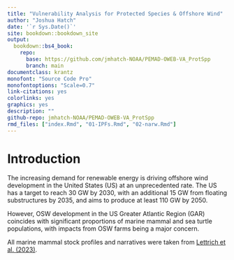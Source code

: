 ```yaml
---
title: "Vulnerability Analysis for Protected Species & Offshore Wind"
author: "Joshua Hatch"
date: '`r Sys.Date()`'
site: bookdown::bookdown_site
output:
  bookdown::bs4_book:
    repo:
      base: https://github.com/jmhatch-NOAA/PEMAD-OWEB-VA_ProtSpp
      branch: main
documentclass: krantz
monofont: "Source Code Pro"
monofontoptions: "Scale=0.7"
link-citations: yes
colorlinks: yes
graphics: yes
description: ""
github-repo: jmhatch-NOAA/PEMAD-OWEB-VA_ProtSpp
rmd_files: ["index.Rmd", "01-IPFs.Rmd", "02-narw.Rmd"]
---
```


# Introduction

The increasing demand for renewable energy is driving offshore wind development in the United States (US) at an unprecedented rate. The US has a target to reach 30 GW by 2030, with an additional 15 GW from floating substructures by 2035, and aims to produce at least 110 GW by 2050.

However, OSW development in the US Greater Atlantic Region (GAR) coincides with significant proportions of marine mammal and sea turtle populations, with impacts from OSW farms being a major concern.

All marine mammal stock profiles and narratives were taken from [Lettrich et al. (2023)](https://journals.plos.org/plosone/article?id=10.1371/journal.pone.0290643).
